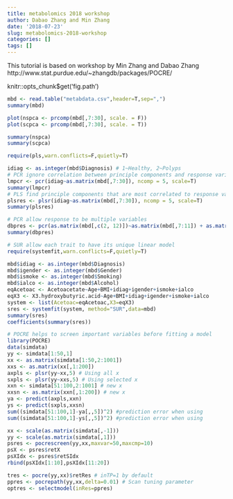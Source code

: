 ---
title: metabolomics 2018 workshop
author: Dabao Zhang and Min Zhang
date: '2018-07-23'
slug: metabolomics-2018-workshop
categories: []
tags: []
---

This tutorial is based on workshop by Min Zhang and Dabao Zhang
http://www.stat.purdue.edu/~zhangdb/packages/POCRE/

knitr::opts_chunk$get('fig.path')

```{r eval=TRUE, echo=TRUE}
mbd <- read.table("metabdata.csv",header=T,sep=",")
summary(mbd)
```

```{r eval=TRUE, echo=TRUE}
plot(nspca <- prcomp(mbd[,7:30], scale. = F))
plot(scpca <- prcomp(mbd[,7:30], scale. = T))
```
```{r eval=TRUE, echo=TRUE}
summary(nspca)
summary(scpca)
```

```{r eval=TRUE, echo=FALSE}
require(pls,warn.conflicts=F,quietly=T)
```

```{r eval=TRUE, echo=TRUE}
idiag <- as.integer(mbd$Diagnosis) # 1~Healthy, 2~Polyps
# PCR ignore correlation between principle components and response variable
lmpcr <- pcr(idiag~as.matrix(mbd[,7:30]), ncomp = 5, scale=T)
summary(lmpcr)
# PLS find principle components that are most correlated to response variable
plsres <- plsr(idiag~as.matrix(mbd[,7:30]), ncomp = 5, scale=T)
summary(plsres)
```

```{r eval=TRUE, echo=TRUE}
# PCR allow response to be multiple variables
dbpres <- pcr(as.matrix(mbd[,c(2, 12)])~as.matrix(mbd[,7:11]) + as.matrix(mbd[,13:30]),5)
summary(dbpres)
```


```{r eval=TRUE, echo=TRUE, results="hide"}
# SUR allow each trait to have its unique linear model
require(systemfit,warn.conflicts=F,quietly=T)
```
```{r eval=TRUE, echo=TRUE}
mbd$idiag <- as.integer(mbd$Diagnosis)
mbd$igender <- as.integer(mbd$Gender)
mbd$ismoke <- as.integer(mbd$Smoking)
mbd$ialco <- as.integer(mbd$Alcohol)
eqAcetoac <- Acetoacetate~Age+BMI+idiag+igender+ismoke+ialco
eqX3 <- X3.hydroxybutyric.acid~Age+BMI+idiag+igender+ismoke+ialco
system <- list(Acetoac=eqAcetoac,X3=eqX3)
sres <- systemfit(system, method="SUR",data=mbd)
summary(sres)
coefficients(summary(sres))

```


```{r eval=FALSE, echo=TRUE}
# POCRE helps to screen important variables before fitting a model
library(POCRE)
data(simdata)
yy <- simdata[1:50,1]
xx <- as.matrix(simdata[1:50,2:1001])
xxs <- as.matrix(xx[,1:200])
axpls <- plsr(yy~xx,5) # Using all x
sxpls <- plsr(yy~xxs,5) # Using selected x
xxn <- simdata[51:100,2:1001] # new x
xxsn <- as.matrix(xxn[,1:200]) # new x
ya <- predict(axpls,xxn)
ys <- predict(sxpls,xxsn)
sum((simdata[51:100,1]-ya[,,5])^2) #prediction error when using
sum((simdata[51:100,1]-ys[,,5])^2) #prediction error when using

xx <- scale(as.matrix(simdata[,-1]))
yy <- scale(as.matrix(simdata[,1]))
psres <- pocrescreen(yy,xx,maxvar=50,maxcmp=10)
psX <- psres$retX
psXIdx <- psres$retSIdx
rbind(psXIdx[1:10],psXIdx[11:20])

tres <- pocre(yy,xx)$retRes # inTP=1 by default
ppres <- pocrepath(yy,xx,delta=0.01) # Scan tuning parameter
optres <- selectmodel(inRes=ppres)

```